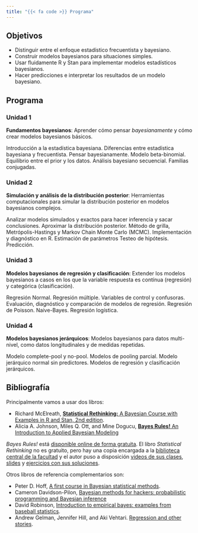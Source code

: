 ```yaml
---
title: "{{< fa code >}} Programa"
---
```


## Objetivos

-   Distinguir entre el enfoque estadístico frecuentista y bayesiano.
-   Construir modelos bayesianos para situaciones simples.
-   Usar fluidamente R y Stan para implementar modelos estadísticos bayesianos.
-   Hacer predicciones e interpretar los resultados de un modelo bayesiano.

## Programa

### Unidad 1

**Fundamentos bayesianos**: Aprender cómo pensar *bayesianamente* y cómo crear modelos bayesianos 
básicos.

Introducción a la estadística bayesiana.
Diferencias entre estadística bayesiana y frecuentista.
Pensar bayesianamente.
Modelo beta-binomial.
Equilibrio entre el prior y los datos.
Análisis bayesiano secuencial.
Familias conjugadas.

### Unidad 2

**Simulación y análisis de la distribución posterior**: Herramientas computacionales para simular la 
distribución posterior en modelos bayesianos complejos.

Analizar modelos simulados y exactos para hacer inferencia y sacar conclusiones. 
Aproximar la distribución posterior. 
Método de grilla, Metrópolis-Hastings y Markov Chain Monte Carlo (MCMC). 
Implementación y diagnóstico en R. 
Estimación de parámetros Testeo de hipótesis. Predicción.

### Unidad 3

**Modelos bayesianos de regresión y clasificación**: Extender los modelos bayesianos a casos en los 
que la variable respuesta es contínua (regresión) y categórica (clasificación). 

Regresión Normal. 
Regresión múltiple. 
Variables de control y confusoras. 
Evaluación, diagnóstico y comparación de modelos de regresión. 
Regresión de Poisson. Naive-Bayes. 
Regresión logística.

### Unidad 4

**Modelos bayesianos jerárquicos**: Modelos bayesianos para datos multi-nivel, como datos 
longitudinales y de medidas repetidas. 

Modelo complete-pool y no-pool. 
Modelos de pooling parcial. 
Modelo jerárquico normal sin predictores. 
Modelos de regresión y clasificación jerárquicos.


## Bibliografía

Principalmente vamos a usar dos libros:

-   Richard McElreath, [**Statistical Rethinking:** A Bayesian Course with Examples in R and Stan, 2nd edition](https://xcelab.net/rm/statistical-rethinking/).
-   Alicia A. Johnson, Miles Q. Ott, and Mine Dogucu, [**Bayes Rules!** An Introduction to Applied Bayesian Modeling](https://www.bayesrulesbook.com/)

*Bayes Rules!* está [disponible online de forma gratuita](https://www.bayesrulesbook.com/). El libro *Statistical Rethinking* no es gratuito, pero hay una copia encargada a la [biblioteca central de la facultad](http://www.bl.fcen.uba.ar/) y el autor puso a disposición [videos de sus clases](https://www.youtube.com/playlist?list=PLDcUM9US4XdMROZ57-OIRtIK0aOynbgZN), [slides](https://github.com/rmcelreath/stat_rethinking_2022) y [ejercicios con sus soluciones](https://github.com/rmcelreath/stat_rethinking_2022/tree/main/homework).

Otros libros de referencia complementarios son:

-   Peter D. Hoff, [A first course in Bayesian statistical methods](https://link.springer.com/book/10.1007/978-0-387-92407-6).
-   Cameron Davidson-Pilon, [Bayesian methods for hackers: probabilistic programming and Bayesian inference](https://www.oreilly.com/library/view/bayesian-methods-for/9780133902914/)
-   David Robinson, [Introduction to empirical bayes: examples from baseball statistics](https://drob.gumroad.com/l/empirical-bayes).
-   Andrew Gelman, Jennifer Hill, and Aki Vehtari. [Regression and other stories](https://avehtari.github.io/ROS-Examples/).

